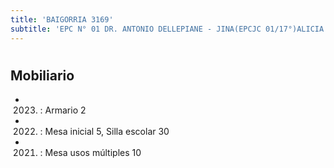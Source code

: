 ```yaml
---
title: 'BAIGORRIA 3169'
subtitle: 'EPC N° 01 DR. ANTONIO DELLEPIANE - JINA(EPCJC 01/17°)ALICIA MOREAU DE JUSTO - ESC. DE MUSICA N° 03'
---
```


#


## Mobiliario

*  (2023) : Armario 2 

*  (2022) : Mesa inicial 5, Silla escolar 30 

*  (2021) : Mesa usos múltiples 10 



